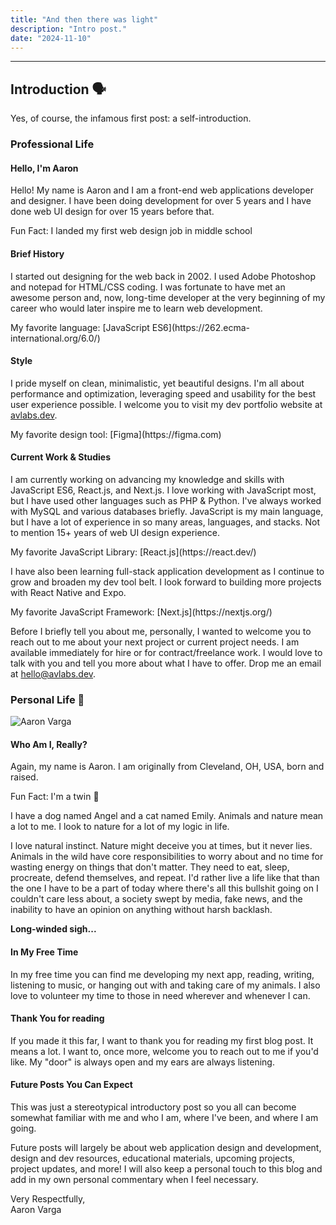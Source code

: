 ```yaml
---
title: "And then there was light"
description: "Intro post."
date: "2024-11-10"
---
```



---

## Introduction 🗣️

Yes, of course, the infamous first post: a self-introduction.

### Professional Life

#### Hello, I'm Aaron

Hello! My name is Aaron and I am a front-end web applications developer and designer. I have been doing development for over 5 years and I have done web UI design for over 15 years before that.

<Callout>Fun Fact: I landed my first web design job in middle school</Callout>

#### Brief History

I started out designing for the web back in 2002. I used Adobe Photoshop and notepad for HTML/CSS coding. I was fortunate to have met an awesome person and, now, long-time developer at the very beginning of my career who would later inspire me to learn web development.

<Callout type="favorite">
  My favorite language: [JavaScript
  ES6](https://262.ecma-international.org/6.0/)
</Callout>

#### Style

I pride myself on clean, minimalistic, yet beautiful designs. I'm all about performance and optimization, leveraging speed and usability for the best user experience possible. I welcome you to visit my dev portfolio website at [avlabs.dev](https://avlabs.dev).

<Callout type="favorite">
  My favorite design tool: [Figma](https://figma.com)
</Callout>

#### Current Work & Studies

I am currently working on advancing my knowledge and skills with JavaScript ES6, React.js, and Next.js. I love working with JavaScript most, but I have used other languages such as PHP & Python. I've always worked with MySQL and various databases briefly. JavaScript is my main language, but I have a lot of experience in so many areas, languages, and stacks. Not to mention 15+ years of web UI design experience.

<Callout type="favorite">
  My favorite JavaScript Library: [React.js](https://react.dev/)
</Callout>

I have also been learning full-stack application development as I continue to grow and broaden my dev tool belt. I look forward to building more projects with React Native and Expo.

<Callout type="favorite">
  My favorite JavaScript Framework: [Next.js](https://nextjs.org/)
</Callout>

Before I briefly tell you about me, personally, I wanted to welcome you to reach out to me about your next project or current project needs. I am available immediately for hire or for contract/freelance work. I would love to talk with you and tell you more about what I have to offer. Drop me an email at [hello@avlabs.dev](mailto:hello@avlabs.dev).

### Personal Life 🪪

![Aaron Varga](https://www.avlabs.dev/_next/image?url=%2Fav.webp&w=3840&q=75 "Aaron Varga")

#### Who Am I, Really?

Again, my name is Aaron. I am originally from Cleveland, OH, USA, born and raised.

<Callout>Fun Fact: I'm a twin 🥳</Callout>

I have a dog named Angel and a cat named Emily. Animals and nature mean a lot to me. I look to nature for a lot of my logic in life.

I love natural instinct. Nature might deceive you at times, but it never lies. Animals in the wild have core responsibilities to worry about and no time for wasting energy on things that don't matter. They need to eat, sleep, procreate, defend themselves, and repeat. I'd rather live a life like that than the one I have to be a part of today where there's all this bullshit going on I couldn't care less about, a society swept by media, fake news, and the inability to have an opinion on anything without harsh backlash.

**Long-winded sigh...**

#### In My Free Time

In my free time you can find me developing my next app, reading, writing, listening to music, or hanging out with and taking care of my animals. I also love to volunteer my time to those in need wherever and whenever I can.

#### Thank You for reading

If you made it this far, I want to thank you for reading my first blog post. It means a lot. I want to, once more, welcome you to reach out to me if you'd like. My "door" is always open and my ears are always listening.

#### Future Posts You Can Expect

This was just a stereotypical introductory post so you all can become somewhat familiar with me and who I am, where I've been, and where I am going.

Future posts will largely be about web application design and development, design and dev resources, educational materials, upcoming projects, project updates, and more! I will also keep a personal touch to this blog and add in my own personal commentary when I feel necessary.

Very Respectfully,<br />
Aaron Varga
